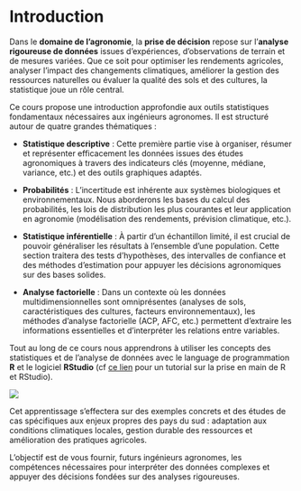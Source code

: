 # Introduction {.unnumbered}

Dans le **domaine de l’agronomie**, la **prise de décision** repose sur l’**analyse rigoureuse de données** issues d’expériences, d’observations de terrain et de mesures variées. Que ce soit pour optimiser les rendements agricoles, analyser l’impact des changements climatiques, améliorer la gestion des ressources naturelles ou évaluer la qualité des sols et des cultures, la statistique joue un rôle central.

Ce cours propose une introduction approfondie aux outils statistiques fondamentaux nécessaires aux ingénieurs agronomes. Il est structuré autour de quatre grandes thématiques :

-   **Statistique descriptive** : Cette première partie vise à organiser, résumer et représenter efficacement les données issues des études agronomiques à travers des indicateurs clés (moyenne, médiane, variance, etc.) et des outils graphiques adaptés.

-   **Probabilités** : L’incertitude est inhérente aux systèmes biologiques et environnementaux. Nous aborderons les bases du calcul des probabilités, les lois de distribution les plus courantes et leur application en agronomie (modélisation des rendements, prévision climatique, etc.).

-   **Statistique inférentielle** : À partir d’un échantillon limité, il est crucial de pouvoir généraliser les résultats à l’ensemble d’une population. Cette section traitera des tests d’hypothèses, des intervalles de confiance et des méthodes d’estimation pour appuyer les décisions agronomiques sur des bases solides.

-   **Analyse factorielle** : Dans un contexte où les données multidimensionnelles sont omniprésentes (analyses de sols, caractéristiques des cultures, facteurs environnementaux), les méthodes d’analyse factorielle (ACP, AFC, etc.) permettent d’extraire les informations essentielles et d’interpréter les relations entre variables.

Tout au long de ce cours nous apprendrons à utiliser les concepts des statistiques et de l'analyse de données avec le language de programmation **R** et le logiciel **RStudio** (cf [ce lien](https://ant0in3g.github.io/sTa7/tuto_R_RStudio/Book_Last_Version/index.html) pour un tutorial sur la prise en main de R et RStudio). 

![](img/R_RStudio_LogoS-rbg.png)

Cet apprentissage s'effectera sur des exemples concrets et des études de cas spécifiques aux enjeux propres des pays du sud : adaptation aux conditions climatiques locales, gestion durable des ressources et amélioration des pratiques agricoles. 

L’objectif est de vous fournir, futurs ingénieurs agronomes, les compétences nécessaires pour interpréter des données complexes et appuyer des décisions fondées sur des analyses rigoureuses.


